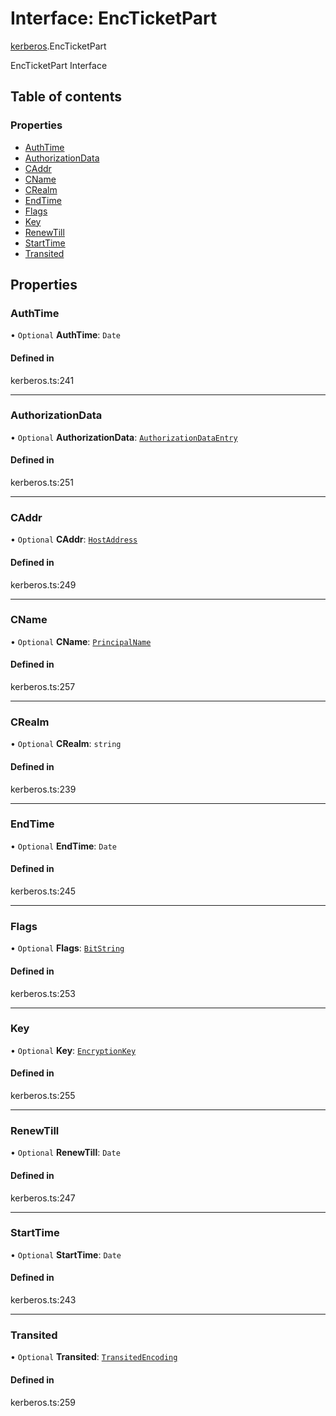 # Interface: EncTicketPart

[kerberos](/templates/protocols/javascript/modules/kerberos).EncTicketPart

EncTicketPart Interface

## Table of contents

### Properties

- [AuthTime](/templates/protocols/javascript/modules/kerberos.EncTicketPart#authtime)
- [AuthorizationData](/templates/protocols/javascript/modules/kerberos.EncTicketPart#authorizationdata)
- [CAddr](/templates/protocols/javascript/modules/kerberos.EncTicketPart#caddr)
- [CName](/templates/protocols/javascript/modules/kerberos.EncTicketPart#cname)
- [CRealm](/templates/protocols/javascript/modules/kerberos.EncTicketPart#crealm)
- [EndTime](/templates/protocols/javascript/modules/kerberos.EncTicketPart#endtime)
- [Flags](/templates/protocols/javascript/modules/kerberos.EncTicketPart#flags)
- [Key](/templates/protocols/javascript/modules/kerberos.EncTicketPart#key)
- [RenewTill](/templates/protocols/javascript/modules/kerberos.EncTicketPart#renewtill)
- [StartTime](/templates/protocols/javascript/modules/kerberos.EncTicketPart#starttime)
- [Transited](/templates/protocols/javascript/modules/kerberos.EncTicketPart#transited)

## Properties

### AuthTime

• `Optional` **AuthTime**: `Date`

#### Defined in

kerberos.ts:241

___

### AuthorizationData

• `Optional` **AuthorizationData**: [`AuthorizationDataEntry`](/templates/protocols/javascript/modules/kerberos.AuthorizationDataEntry)

#### Defined in

kerberos.ts:251

___

### CAddr

• `Optional` **CAddr**: [`HostAddress`](/templates/protocols/javascript/modules/kerberos.HostAddress)

#### Defined in

kerberos.ts:249

___

### CName

• `Optional` **CName**: [`PrincipalName`](/templates/protocols/javascript/modules/kerberos.PrincipalName)

#### Defined in

kerberos.ts:257

___

### CRealm

• `Optional` **CRealm**: `string`

#### Defined in

kerberos.ts:239

___

### EndTime

• `Optional` **EndTime**: `Date`

#### Defined in

kerberos.ts:245

___

### Flags

• `Optional` **Flags**: [`BitString`](/templates/protocols/javascript/modules/kerberos.BitString)

#### Defined in

kerberos.ts:253

___

### Key

• `Optional` **Key**: [`EncryptionKey`](/templates/protocols/javascript/modules/kerberos.EncryptionKey)

#### Defined in

kerberos.ts:255

___

### RenewTill

• `Optional` **RenewTill**: `Date`

#### Defined in

kerberos.ts:247

___

### StartTime

• `Optional` **StartTime**: `Date`

#### Defined in

kerberos.ts:243

___

### Transited

• `Optional` **Transited**: [`TransitedEncoding`](/templates/protocols/javascript/modules/kerberos.TransitedEncoding)

#### Defined in

kerberos.ts:259
